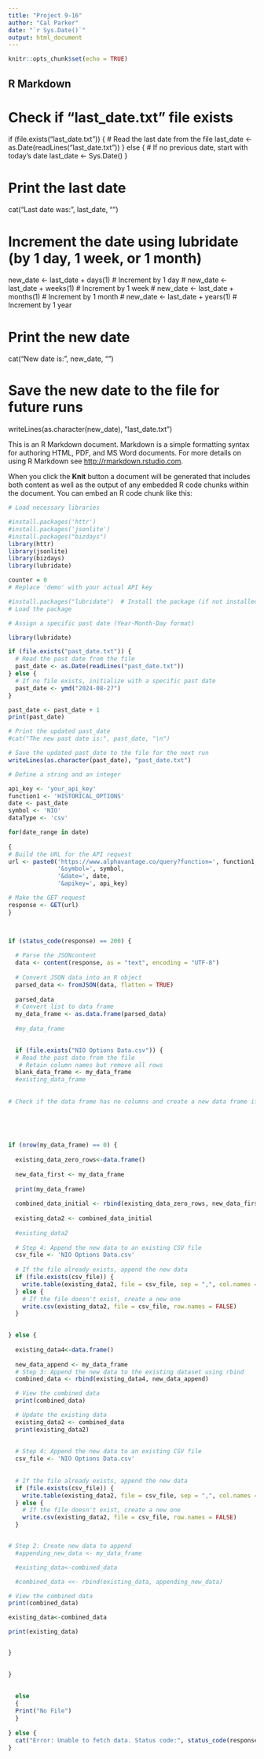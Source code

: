 ---
title: "Project 9-16"
author: "Cal Parker"
date: "`r Sys.Date()`"
output: html_document
---

```{r setup, include=FALSE}
knitr::opts_chunk$set(echo = TRUE)
```

## R Markdown


# Check if "last_date.txt" file exists
if (file.exists("last_date.txt")) {
  # Read the last date from the file
  last_date <- as.Date(readLines("last_date.txt"))
} else {
  # If no previous date, start with today's date
  last_date <- Sys.Date()
}

# Print the last date
cat("Last date was:", last_date, "\n")

# Increment the date using lubridate (by 1 day, 1 week, or 1 month)
new_date <- last_date + days(1)    # Increment by 1 day
# new_date <- last_date + weeks(1) # Increment by 1 week
# new_date <- last_date + months(1) # Increment by 1 month
# new_date <- last_date + years(1) # Increment by 1 year

# Print the new date
cat("New date is:", new_date, "\n")

# Save the new date to the file for future runs
writeLines(as.character(new_date), "last_date.txt")

This is an R Markdown document. Markdown is a simple formatting syntax for authoring HTML, PDF, and MS Word documents. For more details on using R Markdown see <http://rmarkdown.rstudio.com>.

When you click the **Knit** button a document will be generated that includes both content as well as the output of any embedded R code chunks within the document. You can embed an R code chunk like this:

```{r}

# Load necessary libraries

#install.packages('httr')
#install.packages('jsonlite')
#install.packages("bizdays")
library(httr)
library(jsonlite)
library(bizdays)
library(lubridate)             

counter = 0
# Replace 'demo' with your actual API key

#install.packages("lubridate")  # Install the package (if not installed yet)
# Load the package

# Assign a specific past date (Year-Month-Day format)

library(lubridate)

if (file.exists("past_date.txt")) {
  # Read the past date from the file
  past_date <- as.Date(readLines("past_date.txt"))
} else {
  # If no file exists, initialize with a specific past date
  past_date <- ymd("2024-08-27")
}

past_date <- past_date + 1
print(past_date)

# Print the updated past_date
#cat("The new past date is:", past_date, "\n")

# Save the updated past_date to the file for the next run
writeLines(as.character(past_date), "past_date.txt")

# Define a string and an integer

api_key <- 'your_api_key'
function1 <- 'HISTORICAL_OPTIONS'
date <- past_date
symbol <- 'NIO'
dataType <- 'csv'

for(date_range in date)
  
{
# Build the URL for the API request
url <- paste0('https://www.alphavantage.co/query?function=', function1,
              '&symbol=', symbol, 
              '&date=', date,
              '&apikey=', api_key)

# Make the GET request
response <- GET(url)
}
  


if (status_code(response) == 200) {
  
  # Parse the JSONcontent
  data <- content(response, as = "text", encoding = "UTF-8")
  
  # Convert JSON data into an R object
  parsed_data <- fromJSON(data, flatten = TRUE)
  
  parsed_data
  # Convert list to data frame
  my_data_frame <- as.data.frame(parsed_data)
  
  #my_data_frame

  
  if (file.exists("NIO Options Data.csv")) {
  # Read the past date from the file
   # Retain column names but remove all rows
  blank_data_frame <- my_data_frame
  #existing_data_frame
    
  
# Check if the data frame has no columns and create a new data frame if so
  
  
  
  

if (nrow(my_data_frame) == 0) {
  
  existing_data_zero_rows<-data.frame()
  
  new_data_first <- my_data_frame
  
  print(my_data_frame)
  
  combined_data_initial <- rbind(existing_data_zero_rows, new_data_first)
  
  existing_data2 <- combined_data_initial
  
  #existing_data2
  
  # Step 4: Append the new data to an existing CSV file
  csv_file <- 'NIO Options Data.csv'
  
  # If the file already exists, append the new data
  if (file.exists(csv_file)) {
    write.table(existing_data2, file = csv_file, sep = ",", col.names = FALSE, row.names = FALSE, append = TRUE)
  } else {
    # If the file doesn't exist, create a new one
    write.csv(existing_data2, file = csv_file, row.names = FALSE)
  }
  

} else {
  
  existing_data4<-data.frame()
  
  new_data_append <- my_data_frame
  # Step 3: Append the new data to the existing dataset using rbind
  combined_data <- rbind(existing_data4, new_data_append)

  # View the combined data
  print(combined_data)

  # Update the existing data
  existing_data2 <- combined_data
  print(existing_data2)
  
  
  # Step 4: Append the new data to an existing CSV file
  csv_file <- 'NIO Options Data.csv'
  
  
  # If the file already exists, append the new data
  if (file.exists(csv_file)) {
    write.table(existing_data2, file = csv_file, sep = ",", col.names = FALSE, row.names = FALSE, append = TRUE)
  } else {
    # If the file doesn't exist, create a new one
    write.csv(existing_data2, file = csv_file, row.names = FALSE)
  }


# Step 2: Create new data to append
  #appending_new_data <- my_data_frame

  #existing_data<-combined_data

  #combined_data <<- rbind(existing_data, appending_new_data)

# View the combined data
print(combined_data)

existing_data<-combined_data

print(existing_data)


}
  

} 
  
  
  else 
  {
  Print("No File")
  }
  
} else {
  cat("Error: Unable to fetch data. Status code:", status_code(response), "\n")
}



```

